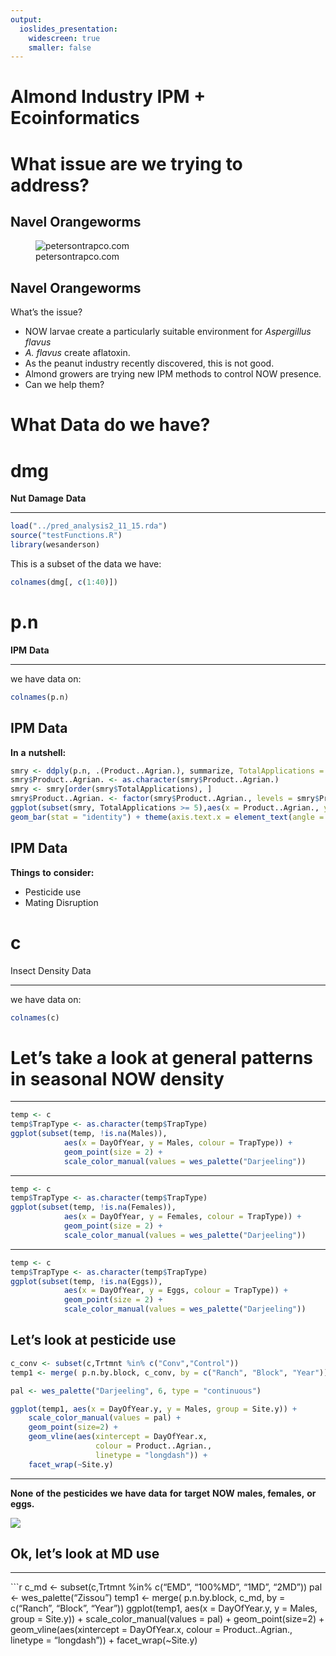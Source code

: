 ```yaml
---
output:
  ioslides_presentation:
    widescreen: true
    smaller: false
---
```



# Almond Industry IPM + Ecoinformatics {.flexbox .vcenter}

# What issue are we trying to address?

## Navel Orangeworms

<div class = "centered">
![petersontrapco.com](instarLarvae.jpg) 
</div>

## Navel Orangeworms


What's the issue?

- NOW larvae create a particularly suitable environment for _Aspergillus_ _flavus_
- _A._ _flavus_ create aflatoxin. 
- As the peanut industry recently discovered, this is not good.
- Almond growers are trying new IPM methods to control NOW presence.
- Can we help them?


# What Data do we have?

# dmg
__Nut__ __Damage__ __Data__

***
```r
load("../pred_analysis2_11_15.rda")
source("testFunctions.R")
library(wesanderson)
```

This is a subset of the data we have:
```r
colnames(dmg[, c(1:40)])
```


# p.n
__IPM__ __Data__

***
we have data on:
```r
colnames(p.n)
```

## IPM Data
__In__ __a__ __nutshell:__
```r

smry <- ddply(p.n, .(Product..Agrian.), summarize, TotalApplications = length(unique(Site)))
smry$Product..Agrian. <- as.character(smry$Product..Agrian.)
smry <- smry[order(smry$TotalApplications), ]
smry$Product..Agrian. <- factor(smry$Product..Agrian., levels = smry$Product..Agrian.)
ggplot(subset(smry, TotalApplications >= 5),aes(x = Product..Agrian., y = TotalApplications)) +
geom_bar(stat = "identity") + theme(axis.text.x = element_text(angle = 90, hjust = 0))
```

## IPM Data


__Things__ __to__ __consider:__

- Pesticide use
- Mating Disruption


# c
Insect Density Data 

***
we have data on:
```r
colnames(c)
```

# Let's take a look at general patterns in seasonal NOW density

***

```r
temp <- c
temp$TrapType <- as.character(temp$TrapType)
ggplot(subset(temp, !is.na(Males)),
		    aes(x = DayOfYear, y = Males, colour = TrapType)) +
		    geom_point(size = 2) + 	  
		    scale_color_manual(values = wes_palette("Darjeeling"))
```

***

```r
temp <- c
temp$TrapType <- as.character(temp$TrapType)
ggplot(subset(temp, !is.na(Females)),
		    aes(x = DayOfYear, y = Females, colour = TrapType)) +
		    geom_point(size = 2) + 	  
		    scale_color_manual(values = wes_palette("Darjeeling"))
```

***

```r
temp <- c
temp$TrapType <- as.character(temp$TrapType)
ggplot(subset(temp, !is.na(Eggs)),
		    aes(x = DayOfYear, y = Eggs, colour = TrapType)) +
		    geom_point(size = 2) + 	  
		    scale_color_manual(values = wes_palette("Darjeeling"))
```


## Let's look at pesticide use

```r
c_conv <- subset(c,Trtmnt %in% c("Conv","Control"))
temp1 <- merge( p.n.by.block, c_conv, by = c("Ranch", "Block", "Year"))

pal <- wes_palette("Darjeeling", 6, type = "continuous")

ggplot(temp1, aes(x = DayOfYear.y, y = Males, group = Site.y)) +
    scale_color_manual(values = pal) +
    geom_point(size=2) +
    geom_vline(aes(xintercept = DayOfYear.x,
                   colour = Product..Agrian.,
                   linetype = "longdash")) +
    facet_wrap(~Site.y)
```


***

<div class = "centered">
__None__ __of__
__the__ __pesticides__ __we__
__have__ __data__ __for__
__target__ __NOW__ __males,
__ __females,__ __or__ __eggs.__
</div>

<div class = "centered">
![](sadface.jpg)
</div>

## Ok, let's look at MD use

***
```r
c_md <- subset(c,Trtmnt %in% c("EMD", "100%MD", "1MD", "2MD"))
pal <- wes_palette("Zissou")
temp1 <- merge( p.n.by.block, c_md, by = c("Ranch", "Block", "Year"))
ggplot(temp1, aes(x = DayOfYear.y, y = Males, group = Site.y)) +
    scale_color_manual(values = pal) +
    geom_point(size=2) +
    geom_vline(aes(xintercept = DayOfYear.x,
                   colour = Product..Agrian.,
                   linetype = "longdash")) +
    facet_wrap(~Site.y)
